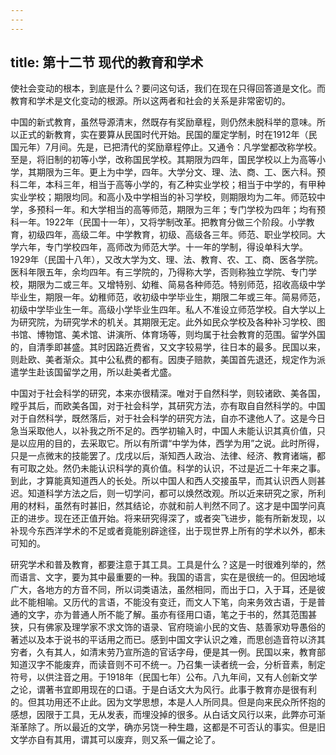 ```yaml
---
---
---
```

title: 第十二节 现代的教育和学术
---




使社会变动的根本，到底是什么？要问这句话，我们在现在只得回答道是文化。而教育和学术是文化变动的根源。所以这两者和社会的关系是非常密切的。

中国的新式教育，虽然导源清末，然既存有奖励章程，则仍然未脱科举的意味。所以正式的新教育，实在要算从民国时代开始。民国的厘定学制，时在1912年（民国元年）7月间。先是，已把清代的奖励章程停止。又通令：凡学堂都改称学校。至是，将旧制的初等小学，改称国民学校。其期限为四年，国民学校以上为高等小学，其期限为三年。更上为中学，四年。大学分文、理、法、商、工、医六科。预科二年，本科三年，相当于高等小学的，有乙种实业学校；相当于中学的，有甲种实业学校；期限均同。和高小及中学相当的补习学校，则期限均为二年。师范较中学，多预科一年。和大学相当的高等师范，期限为三年；专门学校为四年；均有预科一年。1922年（民国十一年），又将学制改革。把教育分做三个阶段。小学教育，初级四年，高级二年。中学教育，初级、高级各三年。师范、职业学校同。大学六年，专门学校四年，高师改为师范大学。十一年的学制，得设单科大学。1929年（民国十八年），又改大学为文、理、法、教育、农、工、商、医各学院。医科年限五年，余均四年。有三学院的，乃得称大学，否则称独立学院、专门学校，期限为二或三年。又增特别、幼稚、简易各种师范。特别师范，招收高级中学毕业生，期限一年。幼稚师范，收初级中学毕业生，期限二年或三年。简易师范，初级中学毕业生一年。高级小学毕业生四年。私人不准设立师范学校。自大学以上为研究院，为研究学术的机关。其期限无定。此外如民众学校及各种补习学校、图书馆、博物馆、美术馆、讲演所、体育场等，则均属于社会教育的范围。留学外国的，自清季即甚盛。其时因路近费省，又文字较易学，往日本的最多。民国以来，则赴欧、美者渐众。其中公私费的都有。因庚子赔款，美国首先退还，规定作为派遣学生赴该国留学之用，所以赴美者尤盛。

中国对于社会科学的研究，本来亦很精深。唯对于自然科学，则较诸欧、美各国，瞠乎其后，而欧美各国，对于社会科学，其研究方法，亦有取自自然科学的。中国对于自然科学，既然落后，对于社会科学的研究方法，自亦不逮他人了。这是今日急当采取他人，以补我之所不足的。西学初输入时，中国人未能认识其真价值，只是以应用的目的，去采取它。所以有所谓“中学为体，西学为用”之说。此时所得，只是一点微末的技能罢了。戊戌以后，渐知西人政治、法律、经济、教育诸端，都有可取之处。然仍未能认识科学的真价值。科学的认识，不过是近二十年来之事。到此，才算能真知道西人的长处。所以中国人和西人交接虽早，而其认识西人则甚迟。知道科学方法之后，则一切学问，都可以焕然改观。所以近来研究之家，所利用的材料，虽然有时甚旧，然其结论，亦就和前人判然不同了。这才是中国学问真正的进步。现在还正值开始。将来研究得深了，或者突飞进步，能有所新发现，以补现今东西洋学术的不足或者竟能别辟途径，出于现世界上所有的学术以外，都未可知的。

研究学术和普及教育，都要注意于其工具。工具是什么？这是一时很难列举的，然而语言、文字，要为其中最重要的一种。我国的语言，实在是很统一的。但因地域广大，各地方的方音不同，所以词类语法，虽然相同，而出于口，入于耳，还是彼此不能相喻。又历代的言语，不能没有变迁，而文人下笔，向来务效古语，于是普通的文字，亦为普通人所不能了解。虽亦有径用口语，笔之于书的，然其范围甚狭，只有佛家及理学家不求文饰的语录、官府晓谕小民的文告、慈善家劝导愚俗的著述以及本于说书的平话用之而已。感到中国文字认识之难，而思创造音符以济其穷者，久有其人，如清末劳乃宣所造的官话字母，便是其一例。民国以来，教育部知道汉字不能废弃，而读音则不可不统一。乃召集一读者统一会，分析音素，制定符号，以供注音之用。于1918年（民国七年）公布。八九年间，又有人创新文学之论，谓著书宜即用现在的口语。于是白话文大为风行。此事于教育亦是很有利的。但其功用还不止此。因为文学思想，本是人人所同具。但是向来民众所怀抱的感想，因限于工具，无从发表，而埋没掉的很多。从白话文风行以来，此弊亦可渐渐革除了。所以最近的文学，确亦另饶一种生趣，这都是不可否认的事实。但是旧文学亦自有其用，谓其可以废弃，则又系一偏之论了。
